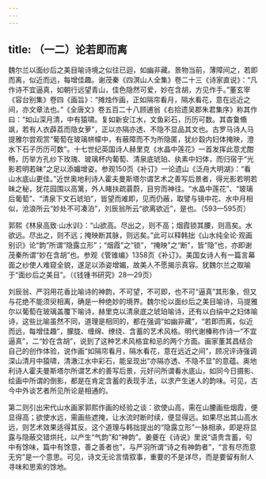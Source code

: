 ```yaml
---
---
---
```

title: （一二）论若即而离
---




魏尔兰以面纱后之美目喻诗境之似往已迴，如幽非藏。景物当前，薄障间之，若即而离，似近而远，每增佳趣。谢茂秦《四溟山人全集》卷二十三《诗家直说》：“凡作诗不宜逼真，如朝行远望青山，佳色隐然可爱，妙在含胡，方见作手。”董玄宰《容台别集》卷四《画旨》：“摊烛作画，正如隔帘看月，隔水看花，意在远近之间，亦文章法也。”《全唐文》卷五百二十八顾逋翁《右拾遗吴郡朱君集序》称其作曰：“如山深月清，中有猿啸。复如新安江水，文鱼彩石，历历可数。其杳敻翛飒，若有人衣薜荔而隐女萝”，正以亦隔亦透、不隐不显品其文也。古罗马诗人马提雅尔尝观赏“葡萄在玻璃帡幪中，有蔽障而不为所隐匿，犹纱縠内妇体掩映，澄水下石子历历可数”。十七世纪英国诗人赫里克《水晶中莲花》一首发挥此意尤酣畅，历举方孔纱下玫瑰、玻璃杯内葡萄、清泉底琥珀、纨素中妇体，而归宿于“光影若明若昧”之足以添媚增姿。参观150页《补订》一论遗山《泛舟大明湖》：“看山水底山更佳。”近世奥地利诗人霍夫曼斯塔尔谓艺术之善写后景者，得光影若明若昧之秘，犹花园围以高篱，外人睹扶疏蓊蔚，目穷而神往。“水晶中莲花”、“玻璃后葡萄”、“清泉下文石琥珀”，皆望而难即，见而仍蔽，取譬与镜中花、水中月相似，沧浪所云“妙处不可凑泊”，刘辰翁所云“欲离欲近”，是也。（593—595页）

郭熙《林泉高致·山水训》：“山欲高。尽出之，则不高；烟霞锁其腰，则高矣。水欲远。尽出之，则不远；掩映断其脉，则远矣。”此可以释韩拙《山水纯全论·观画别识》论“韵”所谓“隐露立形”；“烟霞”之“锁”，“掩映”之“断”，皆“隐”也，亦即谢茂秦所谓“妙在含胡”也。参观《管锥编》1358页《补订》。美国女诗人有一篇言幕面之纱使人难窥全貌，遂足以添姿增媚，故美人不愿揭示真容。犹魏尔兰之取喻于“面纱后之美目”。（《钱锺书研究》28—29页）

刘辰翁、严羽用花香比喻诗的神韵，不可望，不可即，也不可“逼真”其形象，但又与花绝不能须臾相离，确是一种绝妙的境界。魏尔伦以面纱后之美目喻诗，马提雅尔以葡萄在玻璃盖覆下喻诗，赫里克以清泉底之琥珀喻诗，还有以白绢中之妇体喻诗，这些比喻虽然不同，道理是相同的，都在强调“如幽非藏”，“若即而离，似近而远，每增佳趣”，朦胧、缠绵、缭绕、含蓄的艺术风格。明代谢榛称作诗一“不宜逼真”，二“妙在含胡”，说到了这种艺术风格宜和忌的两个方面。画家董其昌结合自己的创作体验，说作画“如隔帘看月，隔水看花，意在远近之间”，顾况评诗强调深山清月中猿啸，清澈江水中彩石，能呈现出“亦隔亦透、不隐不显”的意蕴。奥地利诗人霍夫曼斯塔尔所谓艺术的善写后景，元好问所谓看水底山，如同今日摄影、绘画中所谓的倒影，都是在肯定含蓄的表现手法，以求产生迷人的韵味。可见，古今中外谈艺者所见所论是相通的。

第二则引出宋代山水画家郭熙作画的经验之谈：欲使山高，需在山腰画些烟霞，便显得高；欲使水远，需画些遮掩，让水流时断时续，便显得远。如果尽出其山高水远，则艺术效果适得其反。这个道理与韩拙提出的“隐露立形”一脉相承，即是将显露与隐蔽交错烘托，以产生“气韵”和“神韵”。姜夔在《诗说》里说“语贵含蓄，句中有馀味，篇中有馀意，善之善者也”，与严羽所谓“诗之有神韵者”，“言有尽而意无穷”是一个意思。可见，诗文无论言情叙事，重要的不是详尽，而是要留有耐人寻味和思索的馀地。